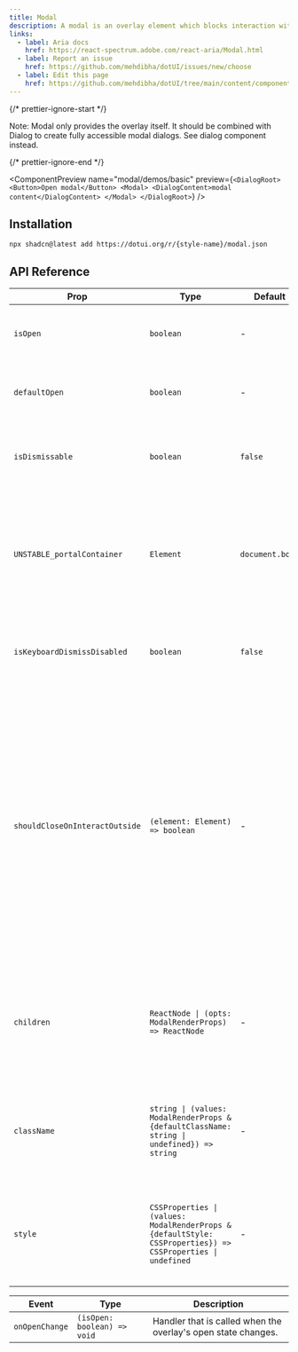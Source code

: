 ```yaml
---
title: Modal
description: A modal is an overlay element which blocks interaction with elements outside it.
links:
  - label: Aria docs
    href: https://react-spectrum.adobe.com/react-aria/Modal.html
  - label: Report an issue
    href: https://github.com/mehdibha/dotUI/issues/new/choose
  - label: Edit this page
    href: https://github.com/mehdibha/dotUI/tree/main/content/components/overlays/modal.mdx?plain=1
---
```


{/* prettier-ignore-start */}

<Alert><span className="font-bold">Note:</span> Modal only provides the overlay itself. It should be combined with Dialog to create fully accessible modal dialogs. <Link href="/docs/components/overlays/dialog">See dialog</Link> component instead.</Alert>

{/* prettier-ignore-end */}

<ComponentPreview
  name="modal/demos/basic"
  preview={`<DialogRoot>
    <Button>Open modal</Button>
    <Modal>
      <DialogContent>modal content</DialogContent>
    </Modal>
  </DialogRoot>`}
/>

## Installation

```package-install
npx shadcn@latest add https://dotui.org/r/{style-name}/modal.json
```

## API Reference

| Prop                           | Type                                                                                                        | Default         | Description                                                                                                                                                                                                                                                                                                     |
| ------------------------------ | ----------------------------------------------------------------------------------------------------------- | --------------- | --------------------------------------------------------------------------------------------------------------------------------------------------------------------------------------------------------------------------------------------------------------------------------------------------------------- |
| `isOpen`                       | `boolean`                                                                                                   | -               | Whether the overlay is open by default (controlled).                                                                                                                                                                                                                                                            |
| `defaultOpen`                  | `boolean`                                                                                                   | -               | Whether the overlay is open by default (uncontrolled).                                                                                                                                                                                                                                                          |
| `isDismissable`                | `boolean`                                                                                                   | `false`         | Whether to close the modal when the user interacts outside it.                                                                                                                                                                                                                                                  |
| `UNSTABLE_portalContainer`     | `Element`                                                                                                   | `document.body` | The container element in which the overlay portal will be placed. This may have unknown behavior depending on where it is portalled to.                                                                                                                                                                         |
| `isKeyboardDismissDisabled`    | `boolean`                                                                                                   | `false`         | Whether pressing the escape key to close the dialog should be disabled.                                                                                                                                                                                                                                         |
| `shouldCloseOnInteractOutside` | `(element: Element) => boolean`                                                                             | -               | When user interacts with the argument element outside of the overlay ref, return `true` if `onClose` should be called. This gives you a chance to filter out interaction with elements that should not dismiss the overlay. By default, `onClose` will always be called on interaction outside the overlay ref. |
| `children`                     | `ReactNode \| (opts: ModalRenderProps) => ReactNode`                                                        | -               | The children of the component. A function may be provided to alter the children based on component state.                                                                                                                                                                                                       |
| `className`                    | `string \| (values: ModalRenderProps & {defaultClassName: string \| undefined}) => string`                  | -               | The CSS className for the element. A function may be provided to compute the class based on component state.                                                                                                                                                                                                    |
| `style`                        | `CSSProperties \| (values: ModalRenderProps & {defaultStyle: CSSProperties}) => CSSProperties \| undefined` | -               | The inline style for the element. A function may be provided to compute the style based on component state.                                                                                                                                                                                                     |

| Event          | Type                        | Description                                                   |
| -------------- | --------------------------- | ------------------------------------------------------------- |
| `onOpenChange` | `(isOpen: boolean) => void` | Handler that is called when the overlay's open state changes. |

